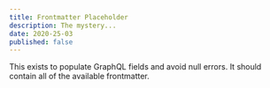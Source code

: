 ```yaml
---
title: Frontmatter Placeholder
description: The mystery...
date: 2020-25-03
published: false
---
```


This exists to populate GraphQL fields and avoid null errors. It should contain all of the available frontmatter.
